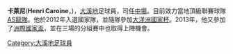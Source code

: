 {{noteta
|G1=laliga
|T=zh-cn:卡鲁万;zh-hk:卡萊尼;
|1=zh-cn:卡鲁万;zh-hk:卡萊尼;
|2=zh-cn:塔希提; zh-hk:大溪地; zh-tw:大溪地; zh-sg:大溪地;
|3=zh-hans:2013年联合会杯;zh-hant:2013年聯合會盃;zh-hk:2013年洲際國家盃;zh-tw:2013年洲際國家盃;zh-mo:2013年洲際國家盃;
|4=zh-cn:上場;zh-hk:上陣;
}}

{{Infobox football biography
| name                = 卡萊尼<br>Henri Caroine
| image               = [[File:Henri_Caroine.jpg|250px]]
| caption             = 
| fullname            = 卡萊尼
| birth_date          = {{Birth date and age|1981|9|7|df=y}}
| birth_place         = [[大溪地|大溪地]][[帕皮提|帕皮提]]
| height              = {{height|m=1.80}}
| position            = [[足球位置|中場]]
| currentclub         = [[AS龍隊|AS龍隊]]
| clubnumber          = 5
| youthyears1         = 
| youthclubs1         = 
| years1              = 2002–2004
| clubs1              = [[AS_Temanava|AS Temanava]]
| caps1               = 
| goals1              =
| years2              = 2004–2011
| clubs2              = [[AS_Taravao_AC|AS Taravao AC]]
| caps2               = 
| goals2              =
| years3              = 2011–
| clubs3              = [[AS龍隊|AS龍隊]]
| caps3               = 
| goals3              =
| nationalyears1      = 2012–
| nationalteam1       = [[大溪地國家足球隊|大溪地]]
| nationalcaps1       = 10
| nationalgoals1      = 0
| club-update         = 
| nationalteam-update = 2013年6月27日
}}


'''卡萊尼'''('''Henri Caroine'''，{{bd|1981年|9月7日||}})，[[大溪地|大溪地]]足球員，司任[[足球位置|中場]]。目前效力當地頂級聯賽球隊[[AS龍隊|AS龍隊]]。他於2012年入選國家隊，並隨隊參加[[2012年大洋洲國家杯|大洋洲國家杯]]。2013年，他又參加了[[2013年洲際國家盃|洲際國家盃]]，並在三場的分組賽中也取得上陣機會。

[[Category:大溪地足球員|Category:大溪地足球員]]